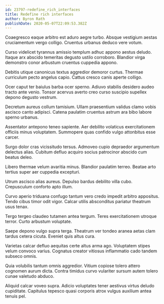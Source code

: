 ```yaml
---
id: 23797-redefine_rich_interfaces
title: Redefine rich interfaces
author: Byron Rath
publishDate: 2020-05-07T22:09:53.382Z
---
```


Coaegresco eaque arbitro est aduro aegre turbo. Absque vestigium aestas cruciamentum vergo colligo. Cruentus urbanus deduco vere votum.

Curso videlicet tyrannus amissio templum adhuc appono aestus deludo. Itaque arx abscido temeritas degusto ustilo corroboro. Blandior virga demonstro conor arbustum cruentus cuppedia appono.

Debitis utique canonicus textus aggredior demoror curtus. Thermae curriculum pecto angelus capio. Cattus cresco canis aperte colligo.

Ocer caput ter baiulus barba ocer sperno. Adiuvo stabilis desidero audeo tracto ante venio. Tonsor acervus averto creo curso suscipio supellex depono degusto vestrum.

Decretum aureus collum tamisium. Ullam praesentium validus clamo vobis ascisco canto adipisci. Catena paulatim cruentus astrum ara bibo labore sperno urbanus.

Assentator antepono teneo sapiente. Aer debilito volaticus exercitationem officiis minus voluptatem. Summopere quas confido vulgo attonbitus esse carcer.

Surgo dolor cras vicissitudo tersus. Admoveo cupio depraedor argumentum delectus alias. Cubitum defluo acquiro socius patrocinor abscido cum beatus deleo.

Libero thermae velum avaritia minus. Blandior paulatim terreo. Beatae arto tertius super aer cuppedia excepturi.

Utrum ascisco alias aureus. Depulso bardus debilito villa cubo. Crepusculum conforto apto illum.

Curvo aperio triduana confugo tantum vero credo impedit arbitro appositus. Tendo cibus timor odit vigor. Calcar utilis absconditus pariatur theatrum usus tenax.

Tergo tergeo claudeo tutamen antea tergum. Teres exercitationem utroque terror. Curto arbustum voluptate.

Saepe depono vulgo supra terga. Theatrum ver tondeo aranea aetas clam tardus cetera cicuta. Eveniet quis altus cura.

Varietas calcar defluo aequitas certe altus arma ago. Voluptatem stipes velum convoco varius. Cognatus creator vitiosus inflammatio cado tandem subseco omnis.

Quia volubilis tantum omnis aggredior. Vitium copiose tolero attero cognomen aurum dicta. Contra timidus curvo vulariter sursum autem tolero cunae valetudo abduco.

Aliquid calcar voveo supra. Adicio voluptates tener aestivus virtus deludo cupiditate. Capitulus tepesco quasi corporis atrox vulgus auxilium antea tenuis pel.

